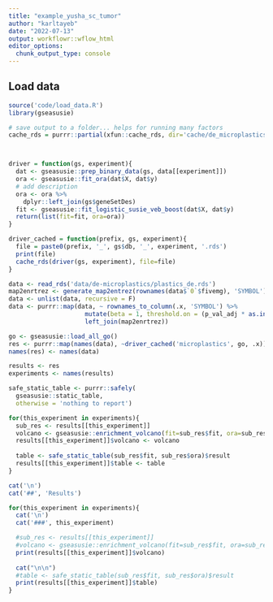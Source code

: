 ```yaml
---
title: "example_yusha_sc_tumor"
author: "karltayeb"
date: "2022-07-13"
output: workflowr::wflow_html
editor_options:
  chunk_output_type: console
---
```


## Load data

```r
source('code/load_data.R')
library(gseasusie)

# save output to a folder... helps for running many factors
cache_rds = purrr::partial(xfun::cache_rds, dir='cache/de_microplastics/')



driver = function(gs, experiment){
  dat <- gseasusie::prep_binary_data(gs, data[[experiment]])
  ora <- gseasusie::fit_ora(dat$X, dat$y)
  # add description
  ora <- ora %>%
    dplyr::left_join(gs$geneSetDes)
  fit <- gseasusie::fit_logistic_susie_veb_boost(dat$X, dat$y)
  return(list(fit=fit, ora=ora))
}

driver_cached = function(prefix, gs, experiment){
  file = paste0(prefix, '_', gs$db, '_', experiment, '.rds')
  print(file)
  cache_rds(driver(gs, experiment), file=file)
}
```

```r

data <- read_rds('data/de-microplastics/plastics_de.rds')
map2enrtrez <- generate_map2entrez(rownames(data$`0`$fivemg), 'SYMBOL')
data <- unlist(data, recursive = F)
data <- purrr::map(data, ~ rownames_to_column(.x, 'SYMBOL') %>% 
                     mutate(beta = 1, threshold.on = (p_val_adj * as.integer(row_number() > 2))) %>% 
                     left_join(map2enrtrez))

go <- gseasusie::load_all_go()
res <- purrr::map(names(data), ~driver_cached('microplastics', go, .x))
names(res) <- names(data)
```


```r
results <- res
experiments <- names(results)

safe_static_table <- purrr::safely(
  gseasusie::static_table,
  otherwise = 'nothing to report')

for(this_experiment in experiments){
  sub_res <- results[[this_experiment]]
  volcano <- gseasusie::enrichment_volcano(fit=sub_res$fit, ora=sub_res$ora)
  results[[this_experiment]]$volcano <- volcano
  
  table <- safe_static_table(sub_res$fit, sub_res$ora)$result
  results[[this_experiment]]$table <- table
}
```


```r
cat('\n')
cat('##', 'Results')

for(this_experiment in experiments){
  cat('\n')
  cat('###', this_experiment)

  #sub_res <- results[[this_experiment]]
  #volcano <- gseasusie::enrichment_volcano(fit=sub_res$fit, ora=sub_res$ora)
  print(results[[this_experiment]]$volcano)
  
  cat("\n\n")
  #table <- safe_static_table(sub_res$fit, sub_res$ora)$result
  print(results[[this_experiment]]$table)
}
```
